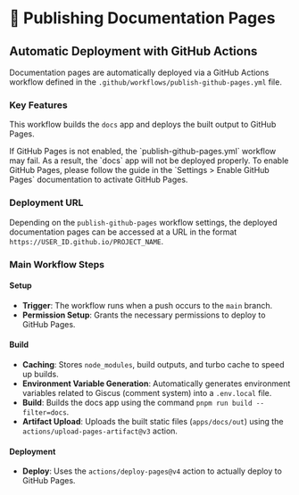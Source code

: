 
# 🚀 Publishing Documentation Pages

## Automatic Deployment with GitHub Actions

Documentation pages are automatically deployed via a GitHub Actions workflow defined in the `.github/workflows/publish-github-pages.yml` file.

### Key Features

This workflow builds the `docs` app and deploys the built output to GitHub Pages.

<Callout type="warning">
  If GitHub Pages is not enabled, the `publish-github-pages.yml` workflow may fail.
  As a result, the `docs` app will not be deployed properly.
  To enable GitHub Pages,
  please follow the guide in the
  <LocalizedLink href="/setup/github-pages">`Settings > Enable GitHub Pages`</LocalizedLink>
  documentation to activate GitHub Pages.
</Callout>

### Deployment URL

Depending on the `publish-github-pages` workflow settings, the deployed documentation pages can be accessed at a URL in the format `https://USER_ID.github.io/PROJECT_NAME`.

### Main Workflow Steps

#### Setup

- **Trigger**: The workflow runs when a push occurs to the `main` branch.
- **Permission Setup**: Grants the necessary permissions to deploy to GitHub Pages.

#### Build

- **Caching**: Stores `node_modules`, build outputs, and turbo cache to speed up builds.
- **Environment Variable Generation**: Automatically generates environment variables related to Giscus (comment system) into a `.env.local` file.
- **Build**: Builds the docs app using the command `pnpm run build --filter=docs`.
- **Artifact Upload**: Uploads the built static files (`apps/docs/out`) using the `actions/upload-pages-artifact@v3` action.

#### Deployment

- **Deploy**: Uses the `actions/deploy-pages@v4` action to actually deploy to GitHub Pages.

